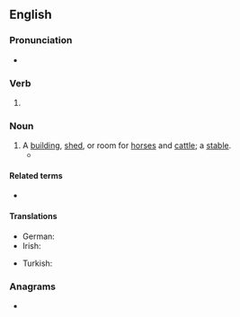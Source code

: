 ==English==

===Pronunciation===
* {{hyphenation|en|stab|ling}}

===Verb===
{{head|en|verb form}}

# {{present participle of|en|stable|nocat=1}}

===Noun===
{{en-noun}}

# A [[building]], [[shed]], or room for [[horse]]s and [[cattle]]; a [[stable]].
#* {{RQ:Sewell Black Beauty|chapter=[http://en.wikisource.org/wiki/Black_Beauty/22 22]|text=There was a very fine house and a great deal of '''stabling'''; we went into the yard through a stone gateway, and John asked for Mr. York.}}

====Related terms====
* {{l|en|stabling siding}}

====Translations====
{{trans-top|stable}}
* German: {{t+|de|Stallung|f}}
* Irish: {{t|ga|stáblaí|m-p}}
{{trans-mid}}
* Turkish: {{t+|tr|ahır}}
{{trans-bottom}}

===Anagrams===
* {{anagrams|en|a=abgilnst|BLASTing|batlings|blasting|tablings}}